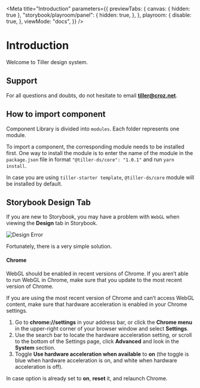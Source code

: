 
<Meta
  title="Introduction"
  parameters={{
    previewTabs: {
      canvas: { hidden: true },
      "storybook/playroom/panel": {
        hidden: true,
      },
    },
    playroom: {
      disable: true,
    },
    viewMode: "docs",
  }}
/>

# Introduction

Welcome to Tiller design system.

## Support

For all questions and doubts, do not hesitate to email **tiller@croz.net**.

## How to import component

Component Library is divided into `modules`. Each folder represents one module.

To import a component, the corresponding module needs to be installed first. One way to install the module is to enter the name of the module in the `package.json` file in format `"@tiller-ds/core": "1.0.1"` and run `yarn install`.

In case you are using `tiller-starter template`, `@tiller-ds/core` module will be installed by default.

## Storybook Design Tab

If you are new to Storybook, you may have a problem with `WebGL` when viewing the **Design** tab in Storybook.

<img className="w-96" src={designError} alt="Design Error" />

Fortunately, there is a very simple solution.

#### **Chrome**

WebGL should be enabled in recent versions of Chrome. If you aren’t able to run WebGL in Chrome, make sure that you update to the most recent version of Chrome.

If you are using the most recent version of Chrome and can’t access WebGL content, make sure that hardware acceleration is enabled in your Chrome settings.

1. Go to **chrome://settings** in your address bar, or click the **Chrome menu** in the upper-right corner of your browser window and select **Settings**.
2. Use the search bar to locate the hardware acceleration setting, or scroll to the bottom of the Settings page, click **Advanced** and look in the **System** section.
3. Toggle **Use hardware acceleration when available** to **on** (the toggle is blue when hardware acceleration is on, and white when hardware acceleration is off).

In case option is already set to **on**, **reset** it, and relaunch Chrome.

